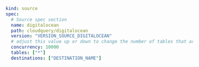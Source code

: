 ```yaml copy
kind: source
spec:
  # Source spec section
  name: digitalocean
  path: cloudquery/digitalocean
  version: "VERSION_SOURCE_DIGITALOCEAN"
  # adjust this value up or down to change the number of tables that are resolved in parallel
  concurrency: 10000
  tables: ["*"]
  destinations: ["DESTINATION_NAME"]
```
